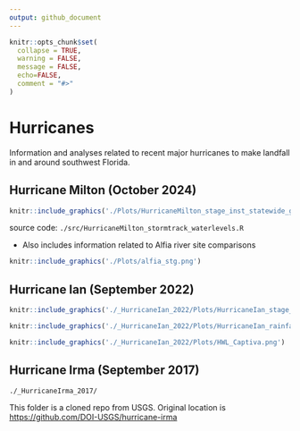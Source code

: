 ```yaml
---
output: github_document
---
```


<!-- README.md is generated from README.Rmd. Please edit that file -->

```r
knitr::opts_chunk$set(
  collapse = TRUE,
  warning = FALSE, 
  message = FALSE, 
  echo=FALSE,
  comment = "#>"
)

```

# Hurricanes

Information and analyses related to recent major hurricanes to make landfall in and around southwest Florida.

## Hurricane Milton (October 2024)

```r
knitr::include_graphics('./Plots/HurricaneMilton_stage_inst_statewide_gifski.gif')
```

source code: `./src/HurricaneMilton_stormtrack_waterlevels.R`

  - Also includes information related to Alfia river site comparisons


```r
knitr::include_graphics('./Plots/alfia_stg.png')
```

## Hurricane Ian (September 2022)

```r
knitr::include_graphics('./_HurricaneIan_2022/Plots/HurricaneIan_stage_inst_statewide_gifski_nologo.gif')
```

```r
knitr::include_graphics('./_HurricaneIan_2022/Plots/HurricaneIan_rainfall_inst_gifski.gif')
```

```r
knitr::include_graphics('./_HurricaneIan_2022/Plots/HWL_Captiva.png')
```

## Hurricane Irma (September 2017)

`./_HurricaneIrma_2017/`

This folder is a cloned repo from USGS. Original location is [https://github.com/DOI-USGS/hurricane-irma](https://github.com/DOI-USGS/hurricane-irma)